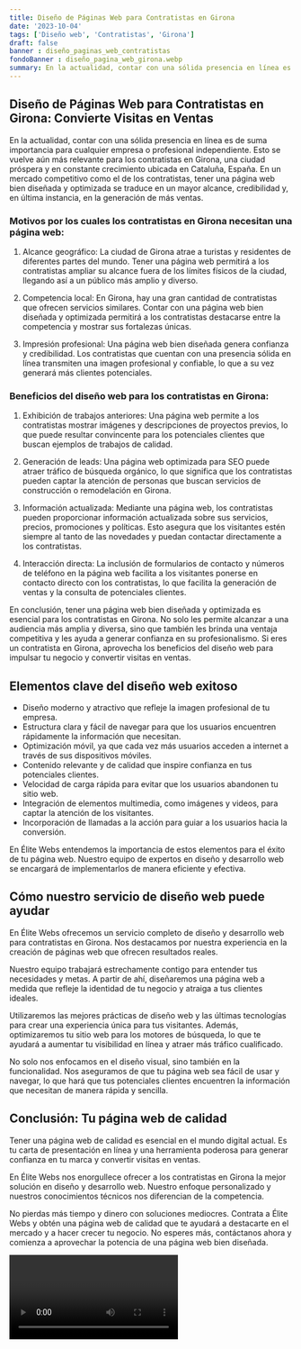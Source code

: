 ```yaml
---
title: Diseño de Páginas Web para Contratistas en Girona
date: '2023-10-04'
tags: ['Diseño web', 'Contratistas', 'Girona']
draft: false
banner : diseño_paginas_web_contratistas
fondoBanner : diseño_pagina_web_girona.webp
summary: En la actualidad, contar con una sólida presencia en línea es de suma importancia para cualquier empresa o profesional independiente. Esto se vuelve aún más relevante para los contratistas en Girona, una ciudad próspera y en constante crecimiento ubicada en Cataluña, España. En un mercado competitivo como el de los contratistas, tener una página web bien diseñada y optimizada se traduce en un mayor alcance, credibilidad y, en última instancia, en la generación de más ventas. 
---
```


## Diseño de Páginas Web para Contratistas en Girona: Convierte Visitas en Ventas

En la actualidad, contar con una sólida presencia en línea es de suma importancia para cualquier empresa o profesional independiente. Esto se vuelve aún más relevante para los contratistas en Girona, una ciudad próspera y en constante crecimiento ubicada en Cataluña, España. En un mercado competitivo como el de los contratistas, tener una página web bien diseñada y optimizada se traduce en un mayor alcance, credibilidad y, en última instancia, en la generación de más ventas. 

### Motivos por los cuales los contratistas en Girona necesitan una página web:

1. Alcance geográfico: La ciudad de Girona atrae a turistas y residentes de diferentes partes del mundo. Tener una página web permitirá a los contratistas ampliar su alcance fuera de los límites físicos de la ciudad, llegando así a un público más amplio y diverso.

2. Competencia local: En Girona, hay una gran cantidad de contratistas que ofrecen servicios similares. Contar con una página web bien diseñada y optimizada permitirá a los contratistas destacarse entre la competencia y mostrar sus fortalezas únicas.

3. Impresión profesional: Una página web bien diseñada genera confianza y credibilidad. Los contratistas que cuentan con una presencia sólida en línea transmiten una imagen profesional y confiable, lo que a su vez generará más clientes potenciales.

### Beneficios del diseño web para los contratistas en Girona:

1. Exhibición de trabajos anteriores: Una página web permite a los contratistas mostrar imágenes y descripciones de proyectos previos, lo que puede resultar convincente para los potenciales clientes que buscan ejemplos de trabajos de calidad.

2. Generación de leads: Una página web optimizada para SEO puede atraer tráfico de búsqueda orgánico, lo que significa que los contratistas pueden captar la atención de personas que buscan servicios de construcción o remodelación en Girona.

3. Información actualizada: Mediante una página web, los contratistas pueden proporcionar información actualizada sobre sus servicios, precios, promociones y políticas. Esto asegura que los visitantes estén siempre al tanto de las novedades y puedan contactar directamente a los contratistas.

4. Interacción directa: La inclusión de formularios de contacto y números de teléfono en la página web facilita a los visitantes ponerse en contacto directo con los contratistas, lo que facilita la generación de ventas y la consulta de potenciales clientes.

En conclusión, tener una página web bien diseñada y optimizada es esencial para los contratistas en Girona. No solo les permite alcanzar a una audiencia más amplia y diversa, sino que también les brinda una ventaja competitiva y les ayuda a generar confianza en su profesionalismo. Si eres un contratista en Girona, aprovecha los beneficios del diseño web para impulsar tu negocio y convertir visitas en ventas.

<GifSeo />

<Cta />

## Elementos clave del diseño web exitoso

- Diseño moderno y atractivo que refleje la imagen profesional de tu empresa.
- Estructura clara y fácil de navegar para que los usuarios encuentren rápidamente la información que necesitan.
- Optimización móvil, ya que cada vez más usuarios acceden a internet a través de sus dispositivos móviles.
- Contenido relevante y de calidad que inspire confianza en tus potenciales clientes.
- Velocidad de carga rápida para evitar que los usuarios abandonen tu sitio web.
- Integración de elementos multimedia, como imágenes y videos, para captar la atención de los visitantes.
- Incorporación de llamadas a la acción para guiar a los usuarios hacia la conversión.

En Élite Webs entendemos la importancia de estos elementos para el éxito de tu página web. Nuestro equipo de expertos en diseño y desarrollo web se encargará de implementarlos de manera eficiente y efectiva.

## Cómo nuestro servicio de diseño web puede ayudar

En Élite Webs ofrecemos un servicio completo de diseño y desarrollo web para contratistas en Girona. Nos destacamos por nuestra experiencia en la creación de páginas web que ofrecen resultados reales.

Nuestro equipo trabajará estrechamente contigo para entender tus necesidades y metas. A partir de ahí, diseñaremos una página web a medida que refleje la identidad de tu negocio y atraiga a tus clientes ideales.

Utilizaremos las mejores prácticas de diseño web y las últimas tecnologías para crear una experiencia única para tus visitantes. Además, optimizaremos tu sitio web para los motores de búsqueda, lo que te ayudará a aumentar tu visibilidad en línea y atraer más tráfico cualificado.

No solo nos enfocamos en el diseño visual, sino también en la funcionalidad. Nos aseguramos de que tu página web sea fácil de usar y navegar, lo que hará que tus potenciales clientes encuentren la información que necesitan de manera rápida y sencilla.

## Conclusión: Tu página web de calidad

Tener una página web de calidad es esencial en el mundo digital actual. Es tu carta de presentación en línea y una herramienta poderosa para generar confianza en tu marca y convertir visitas en ventas.

En Élite Webs nos enorgullece ofrecer a los contratistas en Girona la mejor solución en diseño y desarrollo web. Nuestro enfoque personalizado y nuestros conocimientos técnicos nos diferencian de la competencia.

No pierdas más tiempo y dinero con soluciones mediocres. Contrata a Élite Webs y obtén una página web de calidad que te ayudará a destacarte en el mercado y a hacer crecer tu negocio. No esperes más, contáctanos ahora y comienza a aprovechar la potencia de una página web bien diseñada.

<Video />

<CtaBot job='Contratistas' city='Girona'/>

<Gmaps query='Girona+españa+maps' />